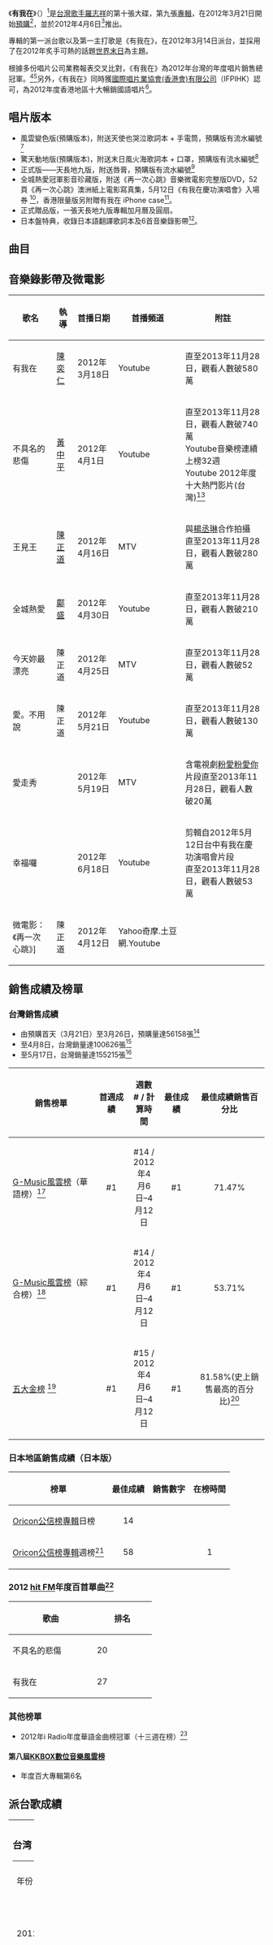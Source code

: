 {{Album infobox | <!-- See Wikipedia:WikiProject_Albums -->
|  Name        = 有我在
|  Type        = 專輯
|  Artist      = [[羅志祥|羅志祥]]
|  Cover       = 羅志祥 有我在.jpg
|  Released    = 2012年3月21日（風雲變色版、驚天動地版，預購）<br>2012年4月6日（正式版——天長地九版）<ref name="or">[http://skymusic.com.hk/?p=29308 羅志祥 有我在 ［正式版-天長地九版］ - Sky Music] {{Wayback|url=http://skymusic.com.hk/?p=29308 |date=20201020120040 }}，2012年3月28日 (三) 20:30 (UTC+8)查閱{{zh-hant}}</ref><br>2012年5月4日（全城熱愛冠軍影音珍藏版）<br>2012年5月12日（全城熱愛冠軍影音珍藏香港限量版）<ref name="skh">[http://skymusic.com.hk/?p=30164 羅志祥 有我在 ［全城熱愛 冠軍影音珍藏香港限量版 - Sky Music] {{Wayback|url=http://skymusic.com.hk/?p=30164 |date=20201201053346 }}，2012年3月28日 (三) 20:30 (UTC+8)查閱{{zh-hant}}</ref><br> 2012年6月8日（正式贈品版）
|  Recorded    = 2011年
|  Genre       = [[國語流行音樂|國語流行音樂]]
|  Length      = 40:34
|  Label       = [[金牌大風_(台灣)|金牌大風]]
|  Number      = 
|  Producer    = 見[[#曲目|曲目列表]]
|  Last album  = [[生命之舞|生命之舞]]<br />（2011年）
|  This album  = '''有我在'''<br />（2012年）
|  Next album  = [[THE_SHOW_(羅志祥專輯)|THE SHOW]]<br />（2012年）
| Misc = 
}}
《'''有我在'''》（{{lang-en|9ood Show}}）<ref>[http://weibo.com/luozhixiang 羅志祥的微博] {{Wayback|url=http://weibo.com/luozhixiang |date=20200529112056 }}，2012年3月13日 (二) 23:00 (UTC+8)查閱{{zh-hant}}</ref>是[[台灣|台灣]][[歌手|歌手]][[羅志祥|羅志祥]]的第十張大碟，第九張[[專輯|專輯]]，在2012年3月21日開始[[預購|預購]]<ref name="b">[http://skymusic.com.hk/?p=28825 羅志祥新碟《有我在》正式預購中 - Sky Music] {{Wayback|url=http://skymusic.com.hk/?p=28825 |date=20201030221128 }}，2012年3月15日 (四) 00:55 (UTC+8)查閱{{zh-hant}}</ref>，並於2012年4月6日<ref name="b"/>推出。

專輯的第一派台歌以及第一主打歌是《有我在》，在2012年3月14日派台，並採用了在2012年炙手可熱的話題[[世界末日|世界末日]]為主題。

根據多份唱片公司業務報表交叉比對，《有我在》為2012年台灣的年度唱片銷售總冠軍。<ref name=3rdwinner>{{zh-hant}}[http://showbiz.chinatimes.com/showbiz/110511/112013011000013.html 小豬大豹發 三連霸唱銷王] {{webarchive|url=https://web.archive.org/web/20140419012129/http://showbiz.chinatimes.com/showbiz/110511/112013011000013.html |date=2014-04-19 }}2013-01-10 中國時報</ref><ref>{{zh-hant}}[http://showbiz.chinatimes.com/showbiz/110511/112013011400025.html 羅志祥蔡依林2012冠亞軍] {{webarchive|url=https://web.archive.org/web/20131019132705/http://showbiz.chinatimes.com/showbiz/110511/112013011400025.html |date=2013-10-19 }}</ref>另外，《有我在》同時獲[[國際唱片業協會|國際唱片業協會(香港會)有限公司]]（IFPIHK）認可，為2012年度香港地區十大暢銷國語唱片<ref name=chartHK>[http://www.ifpihk.org/zh/hong-kong-top-sales-music-award-presented-01-11/hong-kong-top-sales-music-award-presented/2012 "IFPIHK唱片銷量大獎2012"] {{Wayback|url=http://www.ifpihk.org/zh/hong-kong-top-sales-music-award-presented-01-11/hong-kong-top-sales-music-award-presented/2012 |date=20110722055011 }}，2013年3月2日 (六) 22:19 (UTC+8)查閱{{zh-hant}}</ref>。

== 唱片版本 ==
*風雲變色版(預購版本)，附送天使也哭泣歌詞本 + 手電筒，預購版有流水編號<ref>[http://www.yesasia.com/global/%E6%9C%89%E6%88%91%E5%9C%A8-%E9%A2%A8%E9%9B%B2%E8%AE%8A%E8%89%B2%E7%89%88-%E9%80%A3-good-show-%E6%8A%95%E5%BD%B1%E6%89%8B%E9%9B%BB%E7%AD%92/1030456137-0-0-0-zh_TW/info.html 有我在 (風雲變色版) (連 Good Show 投影手電筒)  鐳射唱片 - 羅志祥, 金牌大風音樂文化股份有限公司 (TW)] {{Wayback|url=http://www.yesasia.com/global/%E6%9C%89%E6%88%91%E5%9C%A8-%E9%A2%A8%E9%9B%B2%E8%AE%8A%E8%89%B2%E7%89%88-%E9%80%A3-good-show-%E6%8A%95%E5%BD%B1%E6%89%8B%E9%9B%BB%E7%AD%92/1030456137-0-0-0-zh_TW/info.html |date=20200523004012 }}，2012年3月21日 (三) 15:55 (UTC+8)查閱{{zh-hant}}</ref>
*驚天動地版(預購版本)，附送末日風火海歌詞本 + 口罩，預購版有流水編號<ref>[http://www.yesasia.com/global/%E6%9C%89%E6%88%91%E5%9C%A8-%E9%A9%9A%E5%A4%A9%E5%8B%95%E5%9C%B0%E7%89%88-%E9%80%A3-love-show-%E5%85%A8%E5%9F%8E%E6%84%9B%E7%A7%80%E8%B1%B9%E7%B4%8B%E5%8F%A3%E7%BD%A9/1030456134-0-0-0-zh_TW/info.html YESASIA : 有我在 (驚天動地版) (連 Love Show 全城愛秀豹紋口罩)  鐳射唱片 - 羅志祥, 金牌大風音樂文化股份有限公司 (TW)] {{Wayback|url=http://www.yesasia.com/global/%E6%9C%89%E6%88%91%E5%9C%A8-%E9%A9%9A%E5%A4%A9%E5%8B%95%E5%9C%B0%E7%89%88-%E9%80%A3-love-show-%E5%85%A8%E5%9F%8E%E6%84%9B%E7%A7%80%E8%B1%B9%E7%B4%8B%E5%8F%A3%E7%BD%A9/1030456134-0-0-0-zh_TW/info.html |date=20200523004029 }}，2012年3月21日 (三) 15:55 (UTC+8)查閱</ref>
*正式版——天長地九版，附送唇膏，預購版有流水編號<ref name="or"/>
*全城熱愛冠軍影音珍藏版，附送《再一次心跳》音樂微電影完整版DVD，52頁《再一次心跳》澳洲紙上電影寫真集，5月12日《有我在慶功演唱會》入場券 <ref>[http://www.yesasia.com/global/%E6%9C%89%E6%88%91%E5%9C%A8-%E5%85%A8%E5%9F%8E%E7%86%B1%E6%84%9B%E5%86%A0%E8%BB%8D%E5%BD%B1%E9%9F%B3%E7%8F%8D%E8%97%8F%E7%89%88-cd-dvd/1030841811-0-0-0-zh_TW/info.html YESASIA : 有我在 (全城熱愛冠軍影音珍藏版) (CD + DVD)  鐳射唱片 - 羅志祥, 金牌大風音樂文化股份有限公司 (TW)] {{Wayback|url=http://www.yesasia.com/global/%E6%9C%89%E6%88%91%E5%9C%A8-%E5%85%A8%E5%9F%8E%E7%86%B1%E6%84%9B%E5%86%A0%E8%BB%8D%E5%BD%B1%E9%9F%B3%E7%8F%8D%E8%97%8F%E7%89%88-cd-dvd/1030841811-0-0-0-zh_TW/info.html |date=20200523004030 }}，2012年4月26日 (四) 17:25 (UTC+8)查閱</ref>，香港限量版另附贈有我在 iPhone case<ref name="skh"/>。
*正式贈品版，一張天長地九版專輯加月曆及圓扇。
*日本盤特典，收錄日本語翻譯歌詞本及6首音樂錄影帶<ref>{{Cite web |url=http://show.ponycanyon.co.jp/ |title=日本唱片公司官方介紹 |access-date=2012-06-01 |archive-url=https://web.archive.org/web/20130121220143/http://show.ponycanyon.co.jp/ |archive-date=2013-01-21 |dead-url=yes }}</ref>。

==曲目==
{{Tracklist
| headline = 
| total_length = 40:34

| title1 = 有我在
| note1 = 
| longnote1 = 第一主打歌<br/>原曲為《War Cry》
| writer1 = 
| music1 = [[Scott_Wild(aka._The_White_3rd)|Scott Wild(aka. The White 3rd)]]<br>[[Paul_Humphries|Paul Humphries]]
| lyrics1 = [[崔惟楷|崔惟楷]]
| arranger1 = [[陳星翰|陳星翰]]
| producer1 = [[畢國勇|畢國勇]]
| extra1 = 
| length1 = 4:23


| title2 = 全城熱愛
| note2 = 
| longnote2 = 第四主打歌
| writer2 = 
| music2 = [[唐達|唐達]]
| lyrics2 = [[陳天佑|陳天佑]]
| arranger2 = [[小安|陳信安]]
| producer2 = [[小安|陳信安]]
| extra2 = 
| length2 = 3:59

| title3 = 王見王
| note3 = 
| longnote3 =  第三主打歌<br/>feat.[[杨丞琳|杨丞琳]]<br>收錄在[[楊丞琳|楊丞琳]]專輯《[[想幸福的人|想幸福的人]]》中<br>偶像劇《[[粉愛粉愛你|粉愛粉愛你]]》插曲<br>微電影《[[再一次心跳|再一次心跳]]》主題曲
| writer3 = 
| music3 = [[Lara_Nahum|Lara Nahum]]<br>[[Michael_Grant|Michael Grant]]
| lyrics3 = [[徐世珍|徐世珍]]
| arranger3 = 陳星翰
| producer3 = [[阿弟仔|張健偉]]
| extra3 = 
| length3 = 3:36

| title4 = 不具名的悲傷
| note4 = 
| longnote4 = 第二主打歌
| writer4 = 
| music4 = [[林倛玉|林倛玉]]
| lyrics4 = [[管啟源|管啟源]]
| arranger4 = -{[[于京延|于京延]]}-
| producer4 = [[馬毓芬|馬毓芬]]
| extra4 = 
| length4 = 5:01

| title5 = 愛入非非
| note5 = 
| longnote5 = 偶像劇《[[粉愛粉愛你|粉愛粉愛你]]》插曲<br>原曲為《Neo Deon Nal》
| writer5 = 
| music5 = [[李華章|李華章]]
| lyrics5 = 陳天佑
| arranger5 = [[洪敬堯|洪敬堯]]<br>[[溫奕哲|溫奕哲]]
| producer5 = 馬毓芬
| extra5 = 
| length5 = 4:53

| title6 = 幸福囉
| note6 = 
| longnote6 = 第八主打歌
| writer6 = 
| music6 = [[菊池一仁|菊池一仁]]
| lyrics6 = [[吳易緯|吳易緯]]
| arranger6 = [[小安|陳信安]]
| producer6 = [[小安|陳信安]]
| extra6 = 
| length6 = 3:36

| title7 = 愛走秀	
| note7 = 
| longnote7 = 第七主打歌<br>偶像劇《[[粉愛粉愛你|粉愛粉愛你]]》主題曲
| writer7 = 
| music7 = [[徐浩_(歌手)|徐浩]]<br>[[周錫漢|周錫漢]]
| lyrics7 = [[葛大為|葛大為]]
| arranger7 = [[TEN|TEN]]
| producer7 = 畢國勇
| extra7 = 
| length7 = 3:00

| title8 = 愛。不用說
| note8 = 
| longnote8 = 第六主打歌<br>微電影《[[再一次心跳|再一次心跳]]》插曲
| writer8 = 
| music8 = [[高東勳|高東勳]]（{{lang|ko|고동훈}}）
| lyrics8 = [[姚若龍|姚若龍]]
| arranger8 = [[Rare|Rare]]（謎團）
| producer8 = 馬毓芬
| extra8 = 
| length8 = 4:28

| title9 = 人肉搜索
| note9 = 
| longnote9 = 原曲為《Bumble Bee》
| writer9 = 
| music9 = [[Andrew_Jackson|Andrew Jackson]]<br>[[Gandalf_Roudette-Muschamp|Gandalf Roudette-Muschamp]]<br>[[Joahua_Thompson|Joahua Thompson]]
| lyrics9 = [[李宗恩|李宗恩]]
| arranger9 = [[康友韋|康友韋]]
| producer9 = [[阿弟仔|張健偉]]
| extra9 = 
| length9 = 3:57

| title10 = 今天妳最漂亮
| note10 = 
| longnote10 = 第五主打歌<br>微電影《[[再一次心跳|再一次心跳]]》插曲
| writer10 = 
| music10 = [[陳炯順|陳炯順]]
| lyrics10 = -{[[嚴云農|嚴云農]]}-
| arranger10 = [[Terence_Teo|Terence Teo]]
| producer10 = [[李偉菘|李偉菘]]
| extra10 = 
| length10 = 3:41

}}

==音樂錄影帶及微電影==
{| class="wikitable"
! 歌名 !! 執導 !! 首播日期 !! 首播頻道 !! 附註 
|-
|有我在||[[陳奕仁|陳奕仁]]||2012年3月18日||Youtube||直至2013年11月28日，觀看人數破580萬
|-
|不具名的悲傷||[[黃中平|黃中平]]||2012年4月1日||Youtube||直至2013年11月28日，觀看人數破740萬<br>Youtube音樂榜連續上榜32週<br>Youtube 2012年度十大熱門影片(台灣)<ref>[http://www.youtube.com/user/theyearinreviewTW 2012 年 YouTube 回顧，十大熱門影片(台灣)] {{Wayback|url=http://www.youtube.com/user/theyearinreviewTW |date=20130312074754 }}Youtube.com</ref>
|-
| 王見王||[[陳正道|陳正道]]||2012年4月16日||MTV||與[[楊丞琳|楊丞琳]]合作拍攝<br>直至2013年11月28日，觀看人數破280萬
|-
| 全城熱愛||[[鄺盛|鄺盛]]||2012年4月30日||Youtube ||直至2013年11月28日，觀看人數破210萬
|-
|今天妳最漂亮||陳正道||2012年4月25日||MTV||直至2013年11月28日，觀看人數破52萬
|-
| 愛。不用說||陳正道||2012年5月21日||Youtube ||直至2013年11月28日，觀看人數破130萬
|-
|愛走秀||||2012年5月19日||MTV ||含電視劇[[粉愛粉愛你|粉愛粉愛你]]<br>片段直至2013年11月28日，觀看人數破20萬
|-
| 幸福囉||||2012年6月18日||Youtube ||剪輯自2012年5月12日台中有我在慶功演唱會片段<br>直至2013年11月28日，觀看人數破53萬
|-
|微電影：《再一次心跳》]||陳正道|| 2012年4月12日||Yahoo奇摩.土豆網.Youtube||
|}

==銷售成績及榜單==

===台灣銷售成績===
*由預購首天（3月21日）至3月26日，預購量達56158張<ref>[http://photo.chinayes.com/Gallery/201203261621085100630 羅志祥嗆質疑聲浪 世界末日只想抱媽媽] {{webarchive|url=https://web.archive.org/web/20120327092138/http://photo.chinayes.com/Gallery/201203261621085100630 |date=2012-03-27 }}Yes娛樂新聞中心2012-03-26 16:23</ref>
*至4月8日，台灣銷量達100626張<ref>[http://www.wownews.tw/article.php?sn=1013 羅志祥專輯銷售成績亮眼 張鈞甯親送紅酒相約下次再飆戲] {{Wayback|url=http://www.wownews.tw/article.php?sn=1013 |date=20140512221453 }}Wow!News 2012年04月08日</ref>
*至5月17日，台灣銷量達155215張<ref>[http://music.yule.sohu.com/20120521/n343700528.shtml 羅志祥淡定面對金曲落選 新專輯有望銷量三連霸] {{Wayback|url=http://music.yule.sohu.com/20120521/n343700528.shtml |date=20200408081531 }}搜狐音樂 2012年05月21日14:20</ref>

{| class="wikitable"
|-
! width="200px"|銷售榜單 !! width="70px"|首週成績 !! 週數# / 計算時間 !! width="70px"|最佳成績 !! width="150px"|最佳成績銷售百分比
|-
| [[玫瑰大眾唱片|G-Music風雲榜]]（華語榜）<ref name=chart>[http://www.g-music.com.tw/GMusicBillboard1.aspx "G-Music風雲榜（華語榜）"] {{Wayback|url=http://www.g-music.com.tw/GMusicBillboard1.aspx |date=20090722190003 }} 此連結只顯示本週成績，請在頁面搜尋2012年第14週之榜單成績</ref>|| align="center"|#1 || align="center"|#14 / 2012年4月6日–4月12日|| align="center"|#1 || align="center"|71.47%
|-
| [[玫瑰大眾唱片|G-Music風雲榜]]（綜合榜）<ref name=chart2>[http://www.g-music.com.tw/GMusicBillboard0.aspx "G-Music風雲榜（綜合榜）"] {{webarchive|url=https://web.archive.org/web/20110710000000/http://www.g-music.com.tw/GMusicBillBoard0.aspx |date=2011-07-10 }} 此連結只顯示本週成績，請在頁面搜尋2012年第14週之榜單成績</ref>|| align="center"|#1 || align="center"|#14 / 2012年4月6日–4月12日|| align="center"|#1 || align="center"|53.71%
|-
| [[五大金榜|五大金榜]] <ref>http://www.5music.com.tw/CDTop.asp?top=1&pWeek=201215&sclass= {{Wayback|url=http://www.5music.com.tw/CDTop.asp?top=1&pWeek=201215&sclass= |date=20200523004159 }} 五大唱片2012年第十五週榜單</ref>|| align="center"|#1 || align="center"|#15 / 2012年4月6日–4月12日|| align="center"|#1 || align="center"|81.58%(史上銷售最高的百分比)<ref name=chart55>[http://tw.photo.chinayes.com/Gallery/201211201701534616752 羅志祥《有我在》15萬張 勇奪三連霸年度唱銷王] {{webarchive|url=https://web.archive.org/web/20160304113214/http://tw.photo.chinayes.com/Gallery/201211201701534616752 |date=2016-03-04 }}YES娛樂2012-11-20</ref>
|}

===日本地區銷售成績（日本版）===

{| class="wikitable" width="400px"
!榜單
!最佳成績
!銷售數字
!在榜時間
|-
|[[Oricon公信榜|Oricon公信榜]][[專輯|專輯]]日榜
|align="center"|14
|align="center"|
|align="center"|
|-
|[[Oricon公信榜|Oricon公信榜]][[專輯|專輯]]週榜<ref>http://www.oricon.co.jp/prof/artist/428627/products/music/967416/1/ [[Oricon公信榜|Oricon公信榜]][[專輯|專輯]]介紹</ref>
|align="center"|58
|align="center"|
|align="center"|1
|}

===2012 [[HitFM聯播網|hit FM]]年度百首單曲<ref name="hitfm">[http://www.hitoradio.com/newweb/chart_2.php?ch_year=2012  "''2012 Hit Fm年度百首單曲''- 2012年 (#1至50)"] {{Wayback|url=http://www.hitoradio.com/newweb/chart_2.php?ch_year=2012 |date=20160601162051 }} HitFM聯播網，2013年1月13日 (日) 15:05 (UTC+8)查閱</ref>===
{| class="wikitable" style="text-align:center"

! width="150px"|歌曲 !! width="100px"|排名
|-
|  不具名的悲傷  || 20
|-
|  有我在  || 27
|}

===其他榜單===
*2012年i Radio年度華語金曲榜冠軍（十三週在榜）<ref name="iradio">[http://news.chinatimes.com/realtime/110106/112013021800443.html 「有我在」 羅志祥榮登i Radio年度金曲王座]{{dead link|date=2018年3月 |bot=InternetArchiveBot |fix-attempted=yes }}《中時電子報》，2013年2月18日 (一) 15:16 (UTC+8)查閱</ref>


====第八屆[[KKBOX數位音樂風雲榜|KKBOX數位音樂風雲榜]]====
*年度百大專輯第6名

==派台歌成績==
{| border="0" cellpadding="5" width="100%"
|----- valign="top"
| width="50%" | || width="50%" | 
|-----
| valign="top" |
===台湾===
{| class="wikitable"
|- 
| 年份 || 歌曲 ||幽浮||Hito||MTV||Channel V
|-
| 2012 || 有我在 || 7 || '''1''' || '''1'''（兩周冠軍） || '''1'''
|-
| || 不具名的悲傷 || '''1''' || '''1''' || - || '''1'''（兩周冠軍）
|-
| || 王見王 || '''1'''（兩周冠軍） || '''1''' || '''1''' || '''1'''
|-
| || 全城熱愛 || '''1''' || '''1'''（兩周冠軍） || '''1'''（兩周冠軍）  || '''1'''（兩周冠軍）
|-
| || 今天妳最漂亮 || - || 5 || 2 || 3
|-
| || 愛。不用說 || - || 5 || - || 3
|-
| || 愛走秀 || - || - || 3 || 10
|}
'''粗體'''顯示者為冠軍歌

===香港===
{| class="wikitable" 
|- 
| 年份 || 歌曲 ||903||TVB||997||RTHK
|-
| 2012 || 有我在 || - || 3 ||  '''1'''（國語力）<ref>[http://paper.wenweipo.com/2012/06/02/EN1206020008.htm 香港文匯報2012年6月2日報導] {{Wayback|url=http://paper.wenweipo.com/2012/06/02/EN1206020008.htm |date=20200408081611 }}{{zh-hant}}</ref> || -
|-
|  || 全城熱愛 || 14<ref name="nine">[http://www.my903.com/my903/my903SongElection/main.jsp?id=2851 my903.com - 叱咤正在普選]{{Dead link|date=2019年6月 |bot=InternetArchiveBot |fix-attempted=yes }}，2012年4月25日 (三) 20:40 (UTC+8)查閱{{zh-hant}}</ref> || - || '''1'''（國語力）<ref name="Mandarin1">[http://www.metroradio.com.hk/997/music/chart/Mandarin.aspx 新城知訊台 - 國語力排行榜（此連結只顯示本週成績，請於右上角2012-06-02第22週的排名] {{Wayback|url=http://www.metroradio.com.hk/997/music/chart/Mandarin.aspx |date=20160305011257 }}，2012年8月23日 (三) 20:55 (UTC+8)查閱{{zh-hant}}</ref> || -
|-
|  || 不具名的悲傷 || - || - || 6（國語力）<ref name="Mandarin">[http://www.metroradio.com.hk/997/music/chart/Mandarin.aspx 新城知訊台 - 國語力排行榜（此連結只顯示本週成績，請於右上角2012-08-18第33週的排名] {{Wayback|url=http://www.metroradio.com.hk/997/music/chart/Mandarin.aspx |date=20160305011257 }}，2012年8月23日 (三) 20:55 (UTC+8)查閱{{zh-hant}}</ref>|| - 
|-
|  || 王見王 || - || - || 2（國語力）<ref name="Mandarin2">[http://www.metroradio.com.hk/997/music/chart/Mandarin.aspx 新城知訊台 - 國語力排行榜（此連結只顯示本週成績，請於右上角2012-06-30第26週的排名] {{Wayback|url=http://www.metroradio.com.hk/997/music/chart/Mandarin.aspx |date=20160305011257 }}，2012年8月23日 (三) 20:55 (UTC+8)查閱{{zh-hant}}</ref> || - 
|}


'''粗體'''顯示者為冠軍歌

| valign="top" |

===新加坡===
{| class="wikitable" 
|- 
| 年份 || 歌曲 ||YES933||Radio1003
|-
| 2012 || 有我在 || '''1''' || 3
|-
|  || 愛走秀 || '''1'''（兩周冠軍） || -
|-
|  || 不具名的悲傷 || 2 || '''1'''
|}

===马来西亚===
{| class="wikitable" 
|- 
| 年份 || 歌曲 ||988
|-
| 2012 || 有我在 || 16
|-
|  || 不具名的悲傷 || 15
|-
|  || 王見王 || 11
|}

'''粗體'''顯示者為冠軍歌

|}

== 備註 ==
<div class="references-small">
<references></references>
</div>

{{羅志祥}}

[[Category:羅志祥音樂專輯|Category:羅志祥音樂專輯]]
[[Category:2012年臺灣音樂專輯|Category:2012年臺灣音樂專輯]]